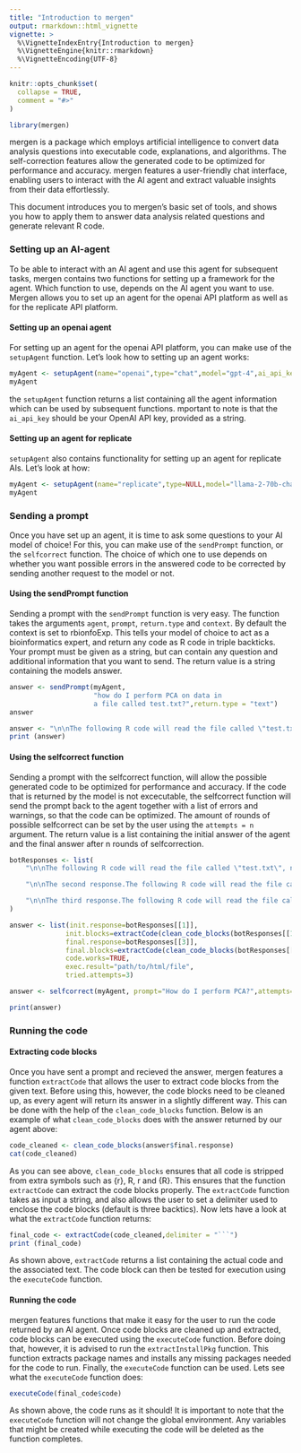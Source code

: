 ```yaml
---
title: "Introduction to mergen"
output: rmarkdown::html_vignette
vignette: >
  %\VignetteIndexEntry{Introduction to mergen}
  %\VignetteEngine{knitr::rmarkdown}
  %\VignetteEncoding{UTF-8}
---
```


```r
knitr::opts_chunk$set(
  collapse = TRUE,
  comment = "#>"
)
```

```r
library(mergen)
```

mergen is a package which employs artificial intelligence to convert data analysis questions into executable code, explanations, and algorithms. The self-correction features allow the generated code to be optimized for performance and accuracy. mergen features a user-friendly chat interface, enabling users to interact with the AI agent and extract valuable insights from their data effortlessly.

This document introduces you to mergen's basic set of tools, and shows you how to apply them
to answer data analysis related questions and generate relevant R code. 

### Setting up an AI-agent
To be able to interact with an AI agent and use this agent for subsequent tasks, mergen contains two functions for setting up a framework for the agent. Which function to use, depends on the AI agent you want to use. Mergen allows you to set up an agent for the openai API platform as well as for the replicate API platform. 

#### Setting up an openai agent
For setting up an agent for the openai API platform, you can make use of the `setupAgent` function.
Let's look how to setting up an agent works:

```r
myAgent <- setupAgent(name="openai",type="chat",model="gpt-4",ai_api_key = "your_key")
myAgent
```

the `setupAgent` function returns a list containing all the agent information which can be used by subsequent functions. mportant to note is that the `ai_api_key` should be your OpenAI API key, provided as a string.

#### Setting up an agent for replicate
`setupAgent` also contains functionality for setting up an agent for replicate AIs. Let's look at how: 

```r
myAgent <- setupAgent(name="replicate",type=NULL,model="llama-2-70b-chat",ai_api_key="my_key")
myAgent
```

### Sending a prompt

Once you have set up an agent, it is time to ask some questions to your AI model of choice! For this, you can make use of the `sendPrompt` function, or the `selfcorrect` function. The choice of which one to use depends on whether you want possible errors in the answered code to be corrected by sending another request to the model or not. 

#### Using the sendPrompt function
Sending a prompt with the `sendPrompt` function is very easy. The function takes the arguments `agent`, `prompt`, `return.type` and `context`. By default the context is set to rbionfoExp. This tells your model of choice to act as a bioinformatics expert, and return any code as R code in triple backticks. Your prompt must be given as a string, but can contain any question and additional information that you want to send. The return value is a string containing the models answer. 

```r
answer <- sendPrompt(myAgent,
                     "how do I perform PCA on data in
                     a file called test.txt?",return.type = "text")
answer
```
```r
answer <- "\n\nThe following R code will read the file called \"test.txt\", normalize the table and do PCA. First, the code will read the file into an R data frame: \n\n```\ndata <- read.table(\"test.txt\", header = TRUE, sep = \"\\t\")\n```\n\nNext, the data will be normalized to the range of 0 to 1:\n\n```\nnormalized.data <- scale(data, center = TRUE, scale = TRUE)\n```\n\nFinally, the normalized data will be used to do a Principal Component Analysis (PCA):\n\n```\npca <- princomp(normalized.data)\n```"
print (answer)
```

#### Using the selfcorrect function

Sending a prompt with the selfcorrect function, will allow the possible generated code to be optimized for performance and accuracy. If the code that is returned by the model is not excecutable, the selfcorrect function will send the prompt back to the agent together with a list of errors and warnings, so that the code can be optimized. The amount of rounds of possible selfcorrect can be set by the user using the `attempts = n` argument. The return value is a list containing the initial answer of the agent and the final answer after n rounds of selfcorrection. 

```r
botResponses <- list(
    "\n\nThe following R code will read the file called \"test.txt\", normalize the table and do PCA. First, the code will read the file into an R data frame: \n\n```R\ndata <- read.table(\"test.txt\", header = TRUE, sep = \"\\t\")\n```\n\nNext, the data will be normalized to the range of 0 to 1:\n\n```{r}\nnormalized.data <- scale(data, center = TRUE, scale = TRUE)\n```\n\nFinally, the normalized data will be used to do a Principal Component Analysis (PCA):\n\n```{R}\npca <- princomp(normalized.data)\n```",

    "\n\nThe second response.The following R code will read the file called \"test.txt\", normalize the table and do PCA. First, the code will read the file into an R data frame: \n\n```\ndata <- read.table(\"test.txt\", header = TRUE, sep = \"\\t\")\n```\n\nNext, the data will be normalized to the range of 0 to 1:\n\n```\nnormalized.data <- scale(data, center = TRUE, scale = TRUE)\n```\n\nFinally, the normalized data will be used to do a Principal Component Analysis (PCA):\n\n```\npca <- princomp(normalized.data)\n```",

    "\n\nThe third response.The following R code will read the file called \"test.txt\", normalize the table and do PCA. First, the code will read the file into an R data frame: \n\n```{r}\nplot(1:10)```\n\nNext, the data will be normalized to the range of 0 to 1:\n\n"
)

answer <- list(init.response=botResponses[[1]],
              init.blocks=extractCode(clean_code_blocks(botResponses[[1]])),
              final.response=botResponses[[3]],
              final.blocks=extractCode(clean_code_blocks(botResponses[[3]])),
              code.works=TRUE,
              exec.result="path/to/html/file",
              tried.attempts=3)
```
```r
answer <- selfcorrect(myAgent, prompt="How do I perform PCA?",attempts=3)
```
```r
print(answer)
```

### Running the code

#### Extracting code blocks
Once you have sent a prompt and recieved the answer, mergen features a function `extractCode` that allows the user to extract code blocks from the given text. Before using this, however, the code blocks need to be cleaned up, as every agent will return its answer in a slightly different way. This can be done with the help of the `clean_code_blocks` function. Below is an example of what `clean_code_blocks` does with the answer returned by our agent above:

```r
code_cleaned <- clean_code_blocks(answer$final.response)
cat(code_cleaned)
```

As you can see above, `clean_code_blocks` ensures that all code is stripped from extra symbols such as {r}, R, r and {R}. This ensures that the function `extractCode` can extract the code blocks properly. The `extractCode` function takes as input a string, and also allows the user to set a delimiter used to enclose the code blocks (default is three backtics). Now lets have a look at what the `extractCode` function returns:

```r
final_code <- extractCode(code_cleaned,delimiter = "```")
print (final_code)
```

As shown above, `extractCode` returns a list containing the actual code and the associated text. The code block can then be tested for execution using the `executeCode` function.

#### Running the code

mergen features functions that make it easy for the user to run the code returned by an AI agent. Once code blocks are cleaned up and extracted, code blocks can be executed using the `executeCode` function. Before doing that, however, it is advised to run the `extractInstallPkg` function. This function extracts package names and installs any missing packages needed for the code to run. Finally, the `executeCode` function can be used. Lets see what the `executeCode` function does:

```r
executeCode(final_code$code)
```
As shown above, the code runs as it should! It is important to note that the `executeCode` function will not change the global environment. Any variables that might be created while executing the code will be deleted as the function completes. 
